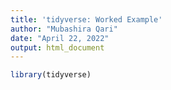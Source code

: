 ```yaml
---
title: 'tidyverse: Worked Example'
author: "Mubashira Qari"
date: "April 22, 2022"
output: html_document
---
```


```r
library(tidyverse)
```


```r

```


```r

```


```r

```


```r

```

